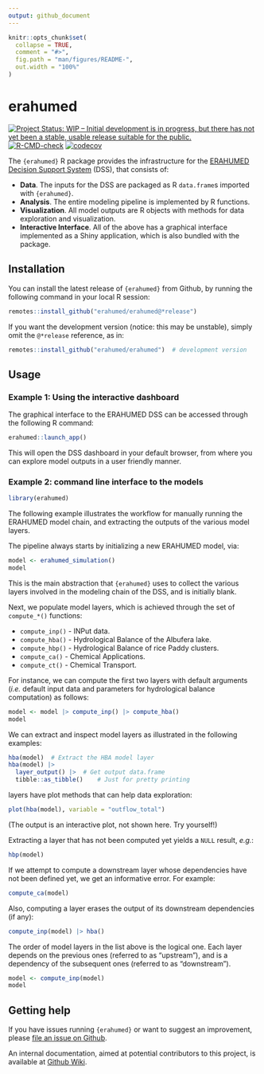 ```yaml
---
output: github_document
---
```


<!-- README.md is generated from README.Rmd. Please edit that file -->

```r
knitr::opts_chunk$set(
  collapse = TRUE,
  comment = "#>",
  fig.path = "man/figures/README-",
  out.width = "100%"
)
```

# erahumed

<!-- badges: start -->
[![Project Status: WIP – Initial development is in progress, but there has not yet been a stable, usable release suitable for the public.](https://www.repostatus.org/badges/latest/wip.svg)](https://www.repostatus.org/#wip)
[![R-CMD-check](https://github.com/erahumed/erahumed/actions/workflows/R-CMD-check.yaml/badge.svg)](https://github.com/erahumed/erahumed/actions/workflows/R-CMD-check.yaml)
[![codecov](https://codecov.io/gh/erahumed/erahumed/graph/badge.svg?token=72POLBUEUR)](https://codecov.io/gh/erahumed/erahumed)
<!-- badges: end -->

The `{erahumed}` R package provides the infrastructure for the 
[ERAHUMED Decision Support System](https://www.erahumed.com/decision-support-system/)
 (DSS), that consists of:

* **Data**. The inputs for the DSS are packaged as R `data.frame`s imported 
with `{erahumed}`.
* **Analysis**. The entire modeling pipeline is implemented by R functions.
* **Visualization**. All model outputs are R objects with methods for data 
exploration and visualization.
* **Interactive Interface**. All of the above has a graphical interface 
implemented as a Shiny application, which is also bundled with the package.

## Installation

You can install the latest release of `{erahumed}` from Github, by running the following command in your local R session:

```r
remotes::install_github("erahumed/erahumed@*release")
```

If you want the development version (notice: this may be unstable), simply omit the `@*release` reference, as in: 

```r
remotes::install_github("erahumed/erahumed")  # development version
```

## Usage

### Example 1: Using the interactive dashboard

The graphical interface to the ERAHUMED DSS can be accessed through the 
following R command:

```r
erahumed::launch_app()
```

This will open the DSS dashboard in your default browser, from where you can 
explore model outputs in a user friendly manner.

### Example 2: command line interface to the models

```r
library(erahumed)
```


The following example illustrates the workflow for manually running the ERAHUMED
model chain, and extracting the outputs of the various model layers.

The pipeline always starts by initializing a new ERAHUMED model, via:

```r
model <- erahumed_simulation()
model
```

This is the main abstraction that `{erahumed}` uses to collect the various 
layers involved in the modeling chain of the DSS, and is initially blank.

Next, we populate model layers, which is achieved through the set of
`compute_*()` functions:

* `compute_inp()` - INPut data.
* `compute_hba()` - Hydrological Balance of the Albufera lake.
* `compute_hbp()` - Hydrological Balance of rice Paddy clusters.
* `compute_ca()` - Chemical Applications. 
* `compute_ct()` - Chemical Transport.

For instance, we can compute the first two layers with default arguments (*i.e.* 
default input data and parameters for hydrological balance computation) as 
follows:

```r
model <- model |> compute_inp() |> compute_hba()
model
```

We can extract and inspect model layers as illustrated in the following 
examples:

```r
hba(model)  # Extract the HBA model layer
hba(model) |> 
  layer_output() |>  # Get output data.frame
  tibble::as_tibble()    # Just for pretty printing
```

layers have plot methods that can help data exploration:

```r
plot(hba(model), variable = "outflow_total")
```

(The output is an interactive plot, not shown here. Try yourself!)

Extracting a layer that has not been computed yet yields a `NULL` result, 
*e.g.*:

```r
hbp(model)
```

If we attempt to compute a downstream layer whose dependencies have not been
defined yet, we get an informative error. For example:

```r
compute_ca(model)
```

Also, computing a layer erases the output of its downstream dependencies (if
any):

```r
compute_inp(model) |> hba()
```

The order of model layers in the list above is the logical one. Each layer depends on the previous ones (referred to as "upstream"), and is a dependency of the subsequent ones (referred to as "downstream").

```r
model <- compute_inp(model)
model
```


## Getting help

If you have issues running `{erahumed}` or want to suggest an improvement, 
please [file an issue on Github](https://github.com/erahumed/erahumed/issues).

An internal documentation, aimed at potential contributors to this project, is available at [Github Wiki](https://github.com/erahumed/erahumed/wiki).
